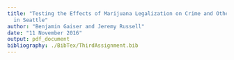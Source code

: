 ```yaml
---
title: "Testing the Effects of Marijuana Legalization on Crime and Other Drug Usage
  in Seattle"
author: "Benjamin Gaiser and Jeremy Russell"
date: "11 November 2016"
output: pdf_document
bibliography: ./BibTex/ThirdAssignment.bib
---
```



